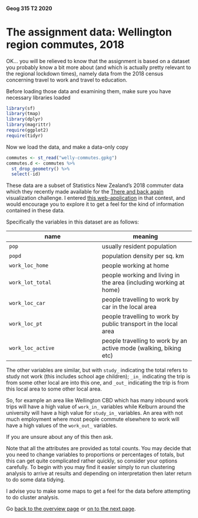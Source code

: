 #### Geog 315 T2 2020
# The assignment data: Wellington region commutes, 2018
OK... you will be relieved to know that the assignment is based on a dataset you probably know a bit more about (and which is actually pretty relevant to the regional lockdown times), namely data from the 2018 census concerning travel to work and travel to education.

Before loading those data and examining them, make sure you have necessary libraries loaded

```r
library(sf)
library(tmap)
library(dplyr)
library(magrittr)
require(ggplot2)
require(tidyr)
```

Now we load the data, and make a data-only copy

```r
commutes <- st_read("welly-commutes.gpkg")
commutes.d <- commutes %>%
  st_drop_geometry() %>%
  select(-id)
```

These data are a subset of Statistics New Zealand's 2018 commuter data which they recently made available for the [There and back again](https://www.stats.govt.nz/2018-census/there-and-back-again-data-visualisation-competition) visualization challenge. I entered [this web-application](https://dosull.github.io/commute-viewer/commute-viewer-app/) in that contest, and would encourage you to explore it to get a feel for the kind of information contained in these data.

Specifically the variables in this dataset are as follows:

name | meaning
-- | --
`pop` | usually resident population
`popd` | population density per sq. km
`work_loc_home` | people working at home
`work_lot_total` | people working and living in the area (including working at home)
`work_loc_car` | people travelling to work by car in the local area
`work_loc_pt` | people travelling to work by public transport in the local area
`work_loc_active` | people travelling to work by an active mode (walking, biking etc)

The other variables are similar, but with `study_` indicating the total refers to study not work (this includes school age children); `_in_` indicating the trip is from some other local are into this one, and `_out_` indicating the trip is from this local area to some other local area.

So, for example an area like Wellington CBD which has many inbound work trips will have a high value of `work_in_` variables while Kelburn around the university will have a high value for `study_in_` variables. An area with not much employment where most people commute elsewhere to work will have a high values of the `work_out_` variables.

If you are unsure about any of this then ask.

Note that all the attributes are provided as total counts. You may decide that you need to change variables to proportions or percentages of totals, but this can get quite complicated rather quickly, so consider your options carefully. To begin with you may find it easier simply to run clustering analysis to arrive at results and depending on interpretation then later return to do some data tidying.

I advise you to make some maps to get a feel for the data before attempting to do cluster analysis.

Go [back to the overview page](README.md) or [on to the next page](clustering-analysis-04-assignment.md).
